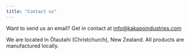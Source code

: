 ```yaml
---
title: "Contact us"
---
```


Want to send us an email? Get in contact at <a href="mailto:info@kakapoindustries.com">info@kakapoindustries.com</a>

We are located in Ōtautahi (Christchurch), New Zealand. All products are manufactured locally. 
